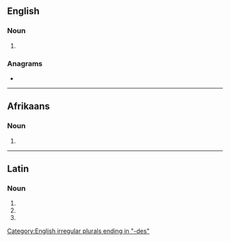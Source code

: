 ==English==

===Noun===
{{head|en|noun plural form}}

# {{plural of|incus|lang=en}}

===Anagrams===
* {{anagrams|en|incused|induces}}

[[Category:English irregular plurals ending in "-des"]]

----

==Afrikaans==

===Noun===
{{head|af|noun plural form}}

# {{plural of|lang=af|incus}}

----

==Latin==

===Noun===
{{la-noun-form|incūdēs}}

# {{inflection of|incūs||nom|p|lang=la}}
# {{inflection of|incūs||acc|p|lang=la}}
# {{inflection of|incūs||voc|p|lang=la}}